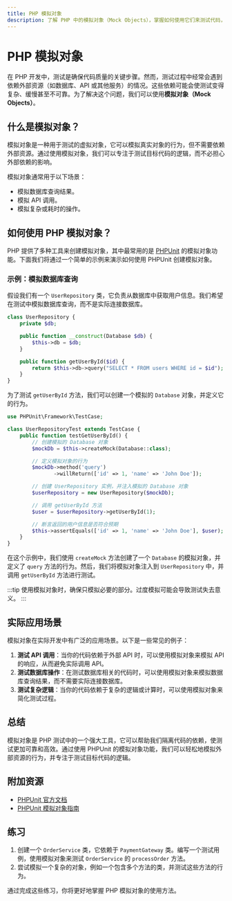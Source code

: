 ```yaml
---
title: PHP 模拟对象
description: 了解 PHP 中的模拟对象（Mock Objects），掌握如何使用它们来测试代码，避免依赖外部资源。
---
```


# PHP 模拟对象

在 PHP 开发中，测试是确保代码质量的关键步骤。然而，测试过程中经常会遇到依赖外部资源（如数据库、API 或其他服务）的情况。这些依赖可能会使测试变得复杂、缓慢甚至不可靠。为了解决这个问题，我们可以使用**模拟对象（Mock Objects）**。

## 什么是模拟对象？

模拟对象是一种用于测试的虚拟对象，它可以模拟真实对象的行为，但不需要依赖外部资源。通过使用模拟对象，我们可以专注于测试目标代码的逻辑，而不必担心外部依赖的影响。

模拟对象通常用于以下场景：
- 模拟数据库查询结果。
- 模拟 API 调用。
- 模拟复杂或耗时的操作。

## 如何使用 PHP 模拟对象？

PHP 提供了多种工具来创建模拟对象，其中最常用的是 [PHPUnit](https://phpunit.de/) 的模拟对象功能。下面我们将通过一个简单的示例来演示如何使用 PHPUnit 创建模拟对象。

### 示例：模拟数据库查询

假设我们有一个 `UserRepository` 类，它负责从数据库中获取用户信息。我们希望在测试中模拟数据库查询，而不是实际连接数据库。

```php
class UserRepository {
    private $db;

    public function __construct(Database $db) {
        $this->db = $db;
    }

    public function getUserById($id) {
        return $this->db->query("SELECT * FROM users WHERE id = $id");
    }
}
```

为了测试 `getUserById` 方法，我们可以创建一个模拟的 `Database` 对象，并定义它的行为。

```php
use PHPUnit\Framework\TestCase;

class UserRepositoryTest extends TestCase {
    public function testGetUserById() {
        // 创建模拟的 Database 对象
        $mockDb = $this->createMock(Database::class);

        // 定义模拟对象的行为
        $mockDb->method('query')
               ->willReturn(['id' => 1, 'name' => 'John Doe']);

        // 创建 UserRepository 实例，并注入模拟的 Database 对象
        $userRepository = new UserRepository($mockDb);

        // 调用 getUserById 方法
        $user = $userRepository->getUserById(1);

        // 断言返回的用户信息是否符合预期
        $this->assertEquals(['id' => 1, 'name' => 'John Doe'], $user);
    }
}
```

在这个示例中，我们使用 `createMock` 方法创建了一个 `Database` 的模拟对象，并定义了 `query` 方法的行为。然后，我们将模拟对象注入到 `UserRepository` 中，并调用 `getUserById` 方法进行测试。

:::tip
使用模拟对象时，确保只模拟必要的部分。过度模拟可能会导致测试失去意义。
:::

## 实际应用场景

模拟对象在实际开发中有广泛的应用场景。以下是一些常见的例子：

1. **测试 API 调用**：当你的代码依赖于外部 API 时，可以使用模拟对象来模拟 API 的响应，从而避免实际调用 API。
2. **测试数据库操作**：在测试数据库相关的代码时，可以使用模拟对象来模拟数据库查询结果，而不需要实际连接数据库。
3. **测试复杂逻辑**：当你的代码依赖于复杂的逻辑或计算时，可以使用模拟对象来简化测试过程。

## 总结

模拟对象是 PHP 测试中的一个强大工具，它可以帮助我们隔离代码的依赖，使测试更加可靠和高效。通过使用 PHPUnit 的模拟对象功能，我们可以轻松地模拟外部资源的行为，并专注于测试目标代码的逻辑。

## 附加资源

- [PHPUnit 官方文档](https://phpunit.de/documentation.html)
- [PHPUnit 模拟对象指南](https://phpunit.readthedocs.io/en/9.5/test-doubles.html)

## 练习

1. 创建一个 `OrderService` 类，它依赖于 `PaymentGateway` 类。编写一个测试用例，使用模拟对象来测试 `OrderService` 的 `processOrder` 方法。
2. 尝试模拟一个复杂的对象，例如一个包含多个方法的类，并测试这些方法的行为。

通过完成这些练习，你将更好地掌握 PHP 模拟对象的使用方法。